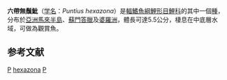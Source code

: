{{Speciesbox 
| genus = Puntius
| species = hexazona
| authority = [[Weber|Weber]] & [[de_Beaufort|de Beaufort]], 1912
| image = Puntius hexazona.jpg
| status = NE
| status_system = IUCN3.1
| synonyms = *''Barbus hexazona''<br /><small>Weber & de Beaufort, 1912</small>
*''Systomus hexazona''<br /><small>Weber & de Beaufort, 1912</small>
}}
'''六帶無鬚魮'''（[[学名|学名]]：''Puntius hexazona''）是[[輻鰭魚綱|輻鰭魚綱]][[鯉形目|鯉形目]][[鯉科|鯉科]]的其中一個[[種|種]]，分布於[[亞洲|亞洲]][[馬來半島|馬來半島]]、[[蘇門答臘|蘇門答臘]]及[[婆羅洲|婆羅洲]]，體長可達5.5公分，棲息在中底層水域，可做為觀賞魚。

==参考文献==
{{Reflist}}
{{Taxonbar}}

[[Category:觀賞魚|P]]
[[Category:無鬚魮屬|hexazona]]
[[Category:1912年描述的魚類|P]]